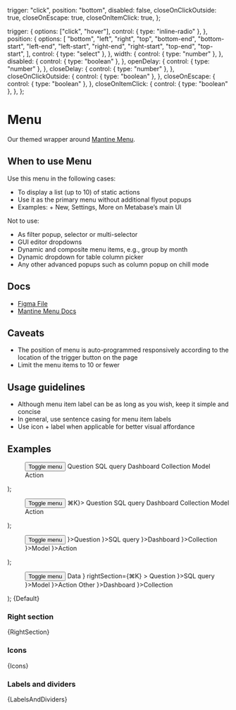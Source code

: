 
  trigger: "click",
  position: "bottom",
  disabled: false,
  closeOnClickOutside: true,
  closeOnEscape: true,
  closeOnItemClick: true,
};

  trigger: {
    options: ["click", "hover"],
    control: { type: "inline-radio" },
  },
  position: {
    options: [
      "bottom",
      "left",
      "right",
      "top",
      "bottom-end",
      "bottom-start",
      "left-end",
      "left-start",
      "right-end",
      "right-start",
      "top-end",
      "top-start",
    ],
    control: { type: "select" },
  },
  width: {
    control: { type: "number" },
  },
  disabled: {
    control: { type: "boolean" },
  },
  openDelay: {
    control: { type: "number" },
  },
  closeDelay: {
    control: { type: "number" },
  },
  closeOnClickOutside: {
    control: { type: "boolean" },
  },
  closeOnEscape: {
    control: { type: "boolean" },
  },
  closeOnItemClick: {
    control: { type: "boolean" },
  },
};

<Meta title="Overlays/Menu" component={Menu} args={args} argTypes={argTypes} />

# Menu

Our themed wrapper around [Mantine Menu](https://v6.mantine.dev/core/menu/).

## When to use Menu

Use this menu in the following cases:

- To display a list (up to 10) of static actions
- Use it as the primary menu without additional flyout popups
- Examples: + New, Settings, More on Metabase’s main UI

Not to use:

- As filter popup, selector or multi-selector
- GUI editor dropdowns
- Dynamic and composite menu items, e.g., group by month
- Dynamic dropdown for table column picker
- Any other advanced popups such as column popup on chill mode

## Docs

- [Figma File](https://www.figma.com/file/MZhwfwmOaa8HeCBBUCeq7R/Menu?type=design&node-id=1-96&mode=design&t=vj3dPYMbYVYVuKBy-0)
- [Mantine Menu Docs](https://v6.mantine.dev/core/menu/)

## Caveats

- The position of menu is auto-programmed responsively according to the location of the trigger button on the page
- Limit the menu items to 10 or fewer

## Usage guidelines

- Although menu item label can be as long as you wish, keep it simple and concise
- In general, use sentence casing for menu item labels
- Use icon + label when applicable for better visual affordance

## Examples

  <Flex justify="center">
    <Menu {...args}>
      <Menu.Target>
        <Button>Toggle menu</Button>
      </Menu.Target>
      <Menu.Dropdown>
        <Menu.Item>Question</Menu.Item>
        <Menu.Item>SQL query</Menu.Item>
        <Menu.Item>Dashboard</Menu.Item>
        <Menu.Item>Collection</Menu.Item>
        <Menu.Item>Model</Menu.Item>
        <Menu.Item>Action</Menu.Item>
      </Menu.Dropdown>
    </Menu>
  </Flex>
);

  <Flex justify="center">
    <Menu {...args}>
      <Menu.Target>
        <Button>Toggle menu</Button>
      </Menu.Target>
      <Menu.Dropdown>
        <Menu.Item rightSection={<Text color="inherit">⌘K</Text>}>
          Question
        </Menu.Item>
        <Menu.Item>SQL query</Menu.Item>
        <Menu.Item>Dashboard</Menu.Item>
        <Menu.Item>Collection</Menu.Item>
        <Menu.Item>Model</Menu.Item>
        <Menu.Item>Action</Menu.Item>
      </Menu.Dropdown>
    </Menu>
  </Flex>
);

  <Flex justify="center">
    <Menu {...args}>
      <Menu.Target>
        <Button>Toggle menu</Button>
      </Menu.Target>
      <Menu.Dropdown>
        <Menu.Item icon={<Icon name="insight" />}>Question</Menu.Item>
        <Menu.Item icon={<Icon name="sql" />}>SQL query</Menu.Item>
        <Menu.Item icon={<Icon name="dashboard" />}>Dashboard</Menu.Item>
        <Menu.Item icon={<Icon name="folder" />}>Collection</Menu.Item>
        <Menu.Item icon={<Icon name="model" />}>Model</Menu.Item>
        <Menu.Item icon={<Icon name="bolt" />}>Action</Menu.Item>
      </Menu.Dropdown>
    </Menu>
  </Flex>
);

  <Flex justify="center">
    <Menu {...args}>
      <Menu.Target>
        <Button>Toggle menu</Button>
      </Menu.Target>
      <Menu.Dropdown>
        <Menu.Label>Data</Menu.Label>
        <Menu.Item
          icon={<Icon name="insight" />}
          rightSection={<Text color="inherit">⌘K</Text>}
        >
          Question
        </Menu.Item>
        <Menu.Item icon={<Icon name="sql" />}>SQL query</Menu.Item>
        <Menu.Item icon={<Icon name="model" />}>Model</Menu.Item>
        <Menu.Item icon={<Icon name="bolt" />}>Action</Menu.Item>
        <Menu.Divider />
        <Menu.Label>Other</Menu.Label>
        <Menu.Item icon={<Icon name="dashboard" />}>Dashboard</Menu.Item>
        <Menu.Item icon={<Icon name="folder" />}>Collection</Menu.Item>
      </Menu.Dropdown>
    </Menu>
  </Flex>
);


<Canvas>
  <Story name="Default">{Default}</Story>
</Canvas>

### Right section


<Canvas>
  <Story name="Right section">{RightSection}</Story>
</Canvas>

### Icons


<Canvas>
  <Story name="Icons">{Icons}</Story>
</Canvas>

### Labels and dividers


<Canvas>
  <Story name="Labels and dividers">{LabelsAndDividers}</Story>
</Canvas>
